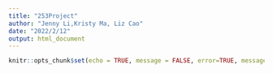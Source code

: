```yaml
---
title: "253Project"
author: "Jenny Li,Kristy Ma, Liz Cao"
date: "2022/2/12"
output: html_document
---
```


```r
knitr::opts_chunk$set(echo = TRUE, message = FALSE, error=TRUE, message=FALSE, warning=FALSE)
```

